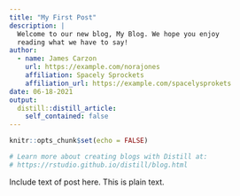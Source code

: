```yaml
---
title: "My First Post"
description: |
  Welcome to our new blog, My Blog. We hope you enjoy 
  reading what we have to say!
author:
  - name: James Carzon 
    url: https://example.com/norajones
    affiliation: Spacely Sprockets
    affiliation_url: https://example.com/spacelysprokets
date: 06-18-2021
output:
  distill::distill_article:
    self_contained: false
---
```


```r
knitr::opts_chunk$set(echo = FALSE)

# Learn more about creating blogs with Distill at:
# https://rstudio.github.io/distill/blog.html

```

Include text of post here. This is plain text.

